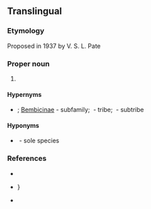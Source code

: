 ==Translingual==

===Etymology===
Proposed in 1937 by V. S. L. Pate

===Proper noun===
{{taxoninfl|i=1|g=?}}

# {{taxon|genus|family|Crabronidae|{{taxlink|Zyzzyx chilensis|species}}, a [[sand wasp]] that makes a buzzing sound}}

====Hypernyms====
* {{sense|genus}} {{Crabronidae Hypernyms}}; [[Bembicinae]]&nbsp;- subfamily; {{taxlink|Bembicini|tribe|ver=211228}}&nbsp;- tribe; {{taxlink|Bembicina|subtribe|ver=211228}}&nbsp;- subtribe

====Hyponyms====
* {{sense|genus}} {{taxlink|Zyzzyx chilensis|species|ver=211228}}&nbsp;- sole species

===References===
* {{pedia|i=1}}
* {{specieslite|Bembicinae}}}
* {{comcatlite|i=1}}